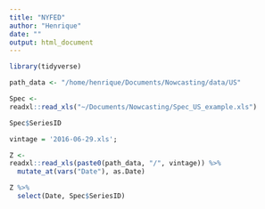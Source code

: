 ```yaml
---
title: "NYFED"
author: "Henrique"
date: ""
output: html_document
---
```


```r
library(tidyverse)

path_data <- "/home/henrique/Documents/Nowcasting/data/US"
```

```r
Spec <- 
readxl::read_xls("~/Documents/Nowcasting/Spec_US_example.xls")

Spec$SeriesID
```

```r
vintage = '2016-06-29.xls'; 

Z <- 
readxl::read_xls(paste0(path_data, "/", vintage)) %>% 
  mutate_at(vars("Date"), as.Date)
```

```r
Z %>% 
  select(Date, Spec$SeriesID)
```



